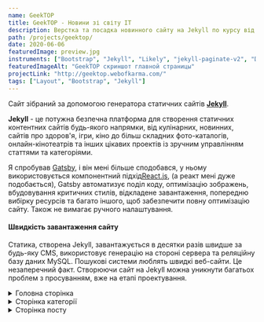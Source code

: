 ```yaml
---
name: GeekTOP
title: GeekTOP - Новини зі світу IT
description: Верстка та посадка новинного сайту на Jekyll по курсу від webdesign-master.
path: /projects/geektop/
date: 2020-06-06
featuredImage: preview.jpg
instruments: ["Bootstrap", "Jekyll", "Likely", "jekyll-paginate-v2", "Disqus comments"]
featuredImageAlt: "GeekTOP скриншот главной страницы"
projectLink: "http://geektop.webofkarma.com/"
tags: ["Layout", "Bootstrap", "Jekyll"]
---
```


Сайт зібраний за допомогою генератора статичних сайтів **<a href="https://jekyllrb.com/" target="_blank">Jekyll</a>**.

**Jekyll** - це
потужна безпечна платформа для створення статичних контентних сайтів будь-якого
напрямки, від кулінарних, новинних, сайтів про здоров'я, ігри, кіно до більш
складних фото-каталогів, онлайн-кінотеатрів та інших цікавих проектів із зручним
управлінням статтями та категоріями.

<InfoMd title="Info">

Я спробував <a href="https://www.gatsbyjs.com/" target="_blank">Gatsby</a>, і він мені більше сподобався,
у ньому використовується компонентний підхід<a href="https://reactjs.org/" target="_blank">React.js</a>,
(а реакт мені дуже подобається), Gatsby автоматизує поділ коду, оптимізацію зображень,
вбудовування критичних стилів, відкладене завантаження, попередню вибірку ресурсів та багато іншого,
щоб забезпечити повну оптимізацію сайту. Також не вимагає ручного налаштування.

</InfoMd>

#### Швидкість завантаження сайту

Статика, створена Jekyll, завантажується в десятки разів швидше за будь-яку CMS,
використовує генерацію на стороні сервера та реляційну базу даних MySQL.
Пошукові системи люблять швидкі веб-сайти. Це незаперечний факт. Створюючи сайт на
Jekyll можна уникнути багатьох проблем з просуванням, вже на етапі проектування.

<details>
 <summary className="button">Головна сторінка</summary>

![Головна сторінка GeekTOP](home.jpg)

</details>

<details>
 <summary className="button">Сторінка категорії</summary>

![Сторінка категорії](category-page.jpg)

</details>

<details>
 <summary className="button">Сторінка посту</summary>

![Сторінка посту](open-post.jpg)

</details>
